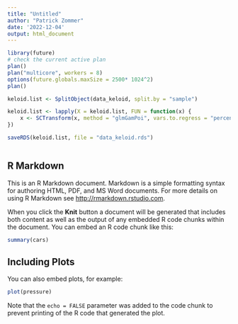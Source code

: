 ```yaml
---
title: "Untitled"
author: "Patrick Zommer"
date: '2022-12-04'
output: html_document
---
```


```r
library(future)
# check the current active plan
plan()
plan("multicore", workers = 8)
options(future.globals.maxSize = 2500* 1024^2)
plan()
```


```r
keloid.list <- SplitObject(data_keloid, split.by = "sample")

keloid.list <- lapply(X = keloid.list, FUN = function(x) {
    x <- SCTransform(x, method = "glmGamPoi", vars.to.regress = "percent.mt", verbose = FALSE)
})

saveRDS(keloid.list, file = "data_keloid.rds")



```

## R Markdown

This is an R Markdown document. Markdown is a simple formatting syntax for authoring HTML, PDF, and MS Word documents. For more details on using R Markdown see <http://rmarkdown.rstudio.com>.

When you click the **Knit** button a document will be generated that includes both content as well as the output of any embedded R code chunks within the document. You can embed an R code chunk like this:

```r
summary(cars)
```

## Including Plots

You can also embed plots, for example:

```r
plot(pressure)
```

Note that the `echo = FALSE` parameter was added to the code chunk to prevent printing of the R code that generated the plot.
